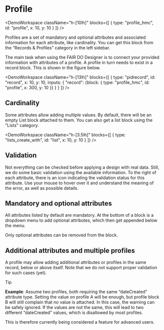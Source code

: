 
# Profile

<DemoWorkspace className="h-[10lh]" blocks={[
    { type: "profile_hmc", id: "profile", x: 10, y: 10 }
]} />

Profiles are a set of mandatory and optional attributes
and associated information for each attribute,
like cardinality.
You can get this block from the “Records & Profiles” category
in the left sidebar.

The main task when using the FAIR DO Designer is
to connect your provided information with attributes of a profile.
A profile in turn needs to exist in a record block.
This is shown in the figure below.

<DemoWorkspace className="h-[13lh]" blocks={[
    {
        type: "pidrecord",
        id: "record",
        x: 10,
        y: 10,
        inputs: {
            "record": {block: { type: "profile_hmc", id: "profile", x: 300, y: 10 }}
        }
    }
]} />

## Cardinality

Some attributes allow adding multiple values.
By default, there will be an empty List block attached to them.
You can also get a list block using the "Lists" category.

<DemoWorkspace className="h-[3.5lh]" blocks={[
    { type: "lists_create_with", id: "list", x: 10, y: 10 }
]} />

## Validation

Not everything can be checked before applying a design with real data.
Still, we do some basic validation using the available information.
To the right of each attribute,
there is an icon indicating the validation status for this attribute.
Use your mouse to hover over it and understand the meaning of the error,
as well as possible details.

## Mandatory and optional attributes

All attributes listed by default are mandatory.
At the bottom of a block is a dropdown menu to add optional attributes,
which then get appended below the menu.

Only optional attributes can be removed from the block.

## Additional attributes and multiple profiles

A profile may allow adding additional attributes or profiles
in the same record, below or above itself.
Note that we do not support proper validation for such cases (yet).

> [!tip]
> 
> **Example**: Assume two profiles,
> both requiring the same “dateCreated” attribute type.
> Setting the value on profile A will be enough,
> but profile block B will still complain
> that no value is attached.
> In this case, the warning can be safely ignored.
> If the values are not the same,
> this will lead to two different “dateCreated” values,
> which is disallowed by most profiles.

This is therefore currently being considered a feature for advanced users.